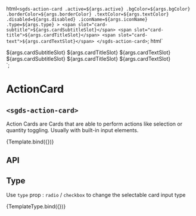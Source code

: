 
  html`
    <sgds-action-card
      .active=${args.active}
      .bgColor=${args.bgColor}
      .borderColor=${args.borderColor}
      .textColor=${args.textColor}
      .disabled=${args.disabled}
      .iconName=${args.iconName}
      .type=${args.type}
    >
      <span slot="card-subtitle">${args.cardSubtitleSlot}</span>
      <span slot="card-title">${args.cardTitleSlot}</span>
      <span slot="card-text">${args.cardTextSlot}</span>
    </sgds-action-card>
  `;
  html`
  
  <div class="col">
    <sgds-action-card
      type="radio"
    >
      <span slot="card-subtitle">${args.cardSubtitleSlot}</span>
      <span slot="card-title">${args.cardTitleSlot}</span>
      <span slot="card-text">${args.cardTextSlot}</span>
    </sgds-action-card>
  <div>
  <div class="col">
    <sgds-action-card
      type="checkbox"
    >
      <span slot="card-subtitle">${args.cardSubtitleSlot}</span>
      <span slot="card-title">${args.cardTitleSlot}</span>
      <span slot="card-text">${args.cardTextSlot}</span>
    </sgds-action-card>
  <div>
`;

# ActionCard 
## `<sgds-action-card>`

Action Cards are Cards that are able to perform actions like selection or quantity toggling. Usually with built-in input elements.

<Canvas>
  <Story name='Basic'>{Template.bind({})}</Story>
</Canvas>

## API

<ArgsTable story='Basic' />

## Type

Use `type` prop : `radio` / `checkbox` to change the selectable card input type

<Canvas>
  <Story name='Type'>{TemplateType.bind({})}</Story>
</Canvas>
